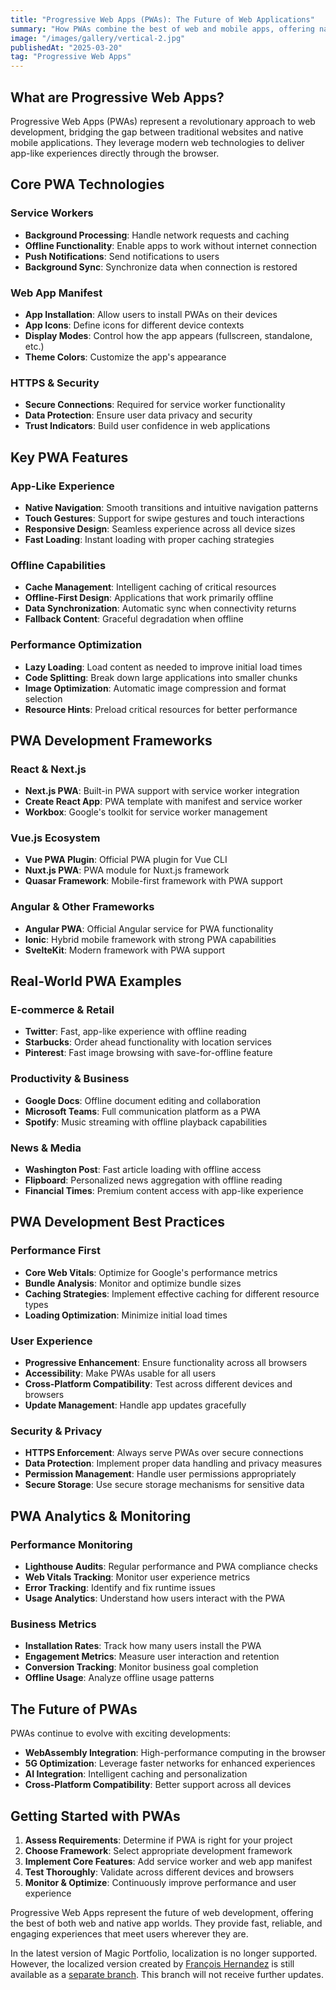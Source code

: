 ```yaml
---
title: "Progressive Web Apps (PWAs): The Future of Web Applications"
summary: "How PWAs combine the best of web and mobile apps, offering native-like experiences with web technologies."
image: "/images/gallery/vertical-2.jpg"
publishedAt: "2025-03-20"
tag: "Progressive Web Apps"
---
```


## What are Progressive Web Apps?

Progressive Web Apps (PWAs) represent a revolutionary approach to web development, bridging the gap between traditional websites and native mobile applications. They leverage modern web technologies to deliver app-like experiences directly through the browser.

## Core PWA Technologies

### Service Workers
- **Background Processing**: Handle network requests and caching
- **Offline Functionality**: Enable apps to work without internet connection
- **Push Notifications**: Send notifications to users
- **Background Sync**: Synchronize data when connection is restored

### Web App Manifest
- **App Installation**: Allow users to install PWAs on their devices
- **App Icons**: Define icons for different device contexts
- **Display Modes**: Control how the app appears (fullscreen, standalone, etc.)
- **Theme Colors**: Customize the app's appearance

### HTTPS & Security
- **Secure Connections**: Required for service worker functionality
- **Data Protection**: Ensure user data privacy and security
- **Trust Indicators**: Build user confidence in web applications

## Key PWA Features

### App-Like Experience
- **Native Navigation**: Smooth transitions and intuitive navigation patterns
- **Touch Gestures**: Support for swipe gestures and touch interactions
- **Responsive Design**: Seamless experience across all device sizes
- **Fast Loading**: Instant loading with proper caching strategies

### Offline Capabilities
- **Cache Management**: Intelligent caching of critical resources
- **Offline-First Design**: Applications that work primarily offline
- **Data Synchronization**: Automatic sync when connectivity returns
- **Fallback Content**: Graceful degradation when offline

### Performance Optimization
- **Lazy Loading**: Load content as needed to improve initial load times
- **Code Splitting**: Break down large applications into smaller chunks
- **Image Optimization**: Automatic image compression and format selection
- **Resource Hints**: Preload critical resources for better performance

## PWA Development Frameworks

### React & Next.js
- **Next.js PWA**: Built-in PWA support with service worker integration
- **Create React App**: PWA template with manifest and service worker
- **Workbox**: Google's toolkit for service worker management

### Vue.js Ecosystem
- **Vue PWA Plugin**: Official PWA plugin for Vue CLI
- **Nuxt.js PWA**: PWA module for Nuxt.js framework
- **Quasar Framework**: Mobile-first framework with PWA support

### Angular & Other Frameworks
- **Angular PWA**: Official Angular service for PWA functionality
- **Ionic**: Hybrid mobile framework with strong PWA capabilities
- **SvelteKit**: Modern framework with PWA support

## Real-World PWA Examples

### E-commerce & Retail
- **Twitter**: Fast, app-like experience with offline reading
- **Starbucks**: Order ahead functionality with location services
- **Pinterest**: Fast image browsing with save-for-offline feature

### Productivity & Business
- **Google Docs**: Offline document editing and collaboration
- **Microsoft Teams**: Full communication platform as a PWA
- **Spotify**: Music streaming with offline playback capabilities

### News & Media
- **Washington Post**: Fast article loading with offline access
- **Flipboard**: Personalized news aggregation with offline reading
- **Financial Times**: Premium content access with app-like experience

## PWA Development Best Practices

### Performance First
- **Core Web Vitals**: Optimize for Google's performance metrics
- **Bundle Analysis**: Monitor and optimize bundle sizes
- **Caching Strategies**: Implement effective caching for different resource types
- **Loading Optimization**: Minimize initial load times

### User Experience
- **Progressive Enhancement**: Ensure functionality across all browsers
- **Accessibility**: Make PWAs usable for all users
- **Cross-Platform Compatibility**: Test across different devices and browsers
- **Update Management**: Handle app updates gracefully

### Security & Privacy
- **HTTPS Enforcement**: Always serve PWAs over secure connections
- **Data Protection**: Implement proper data handling and privacy measures
- **Permission Management**: Handle user permissions appropriately
- **Secure Storage**: Use secure storage mechanisms for sensitive data

## PWA Analytics & Monitoring

### Performance Monitoring
- **Lighthouse Audits**: Regular performance and PWA compliance checks
- **Web Vitals Tracking**: Monitor user experience metrics
- **Error Tracking**: Identify and fix runtime issues
- **Usage Analytics**: Understand how users interact with the PWA

### Business Metrics
- **Installation Rates**: Track how many users install the PWA
- **Engagement Metrics**: Measure user interaction and retention
- **Conversion Tracking**: Monitor business goal completion
- **Offline Usage**: Analyze offline usage patterns

## The Future of PWAs

PWAs continue to evolve with exciting developments:

- **WebAssembly Integration**: High-performance computing in the browser
- **5G Optimization**: Leverage faster networks for enhanced experiences
- **AI Integration**: Intelligent caching and personalization
- **Cross-Platform Compatibility**: Better support across all devices

## Getting Started with PWAs

1. **Assess Requirements**: Determine if PWA is right for your project
2. **Choose Framework**: Select appropriate development framework
3. **Implement Core Features**: Add service worker and web app manifest
4. **Test Thoroughly**: Validate across different devices and browsers
5. **Monitor & Optimize**: Continuously improve performance and user experience

Progressive Web Apps represent the future of web development, offering the best of both web and native app worlds. They provide fast, reliable, and engaging experiences that meet users wherever they are.

In the latest version of Magic Portfolio, localization is no longer supported. However, the localized version created by [François Hernandez](https://github.com/francoishernandez) is still available as a [separate branch](https://github.com/once-ui-system/magic-portfolio/tree/localization-(Once-UI-0.4.2)). This branch will not receive further updates.
